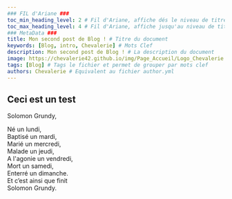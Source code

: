---
### FIL d'Ariane ###
toc_min_heading_level: 2 # Fil d'Ariane, affiche dés le niveau de titre 2. Par Défaut : 2
toc_max_heading_level: 4 # Fil d'Ariane, affiche jusqu'au niveau de titre 4. Par défaut : 3
### MetaData ###
title: Mon second post de Blog ! # Titre du document
keywords: [Blog, intro, Chevalerie] # Mots Clef
description: Mon second post de Blog ! # La description du document
image: https://chevalerie42.github.io/img/Page_Accueil/Logo_Chevalerie.png # Image utilisé par les liens vers cette page. A 1ere vue il faut privilégier les liens externe
tags: [Blog] # Tags le fichier et permet de grouper par mots clef
authors: Chevalerie # Equivalent au fichier author.yml
---

## Ceci est un test

Solomon Grundy,  
  
Né un lundi,  
Baptisé un mardi,<!--truncate-->  
Marié un mercredi,  
Malade un jeudi,  
A l'agonie un vendredi,  
Mort un samedi,  
Enterré un dimanche.  
Et c’est ainsi que finit  
Solomon Grundy.  


